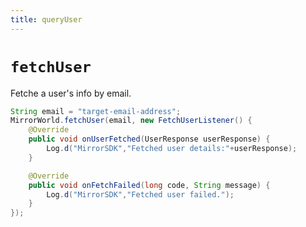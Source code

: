 ```yaml
---
title: queryUser
---
```


# `fetchUser`

Fetche a user's info by email.

```java
String email = "target-email-address";
MirrorWorld.fetchUser(email, new FetchUserListener() {
    @Override
    public void onUserFetched(UserResponse userResponse) {
        Log.d("MirrorSDK","Fetched user details:"+userResponse);
    }

    @Override
    public void onFetchFailed(long code, String message) {
        Log.d("MirrorSDK","Fetched user failed.");
    }
});
```
